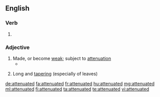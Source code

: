 ==English==

===Verb===
{{head|en|verb form}}

# {{en-past of|attenuate}}

===Adjective===
{{en-adj}}

# Made, or become [[weak]]; subject to [[attenuation]]
#* {{quote-book|year=1835|author=[[s:Author:William Gilmore Simms|William Gilmore Simms]]|title=[[s:The Partisan|The Partisan]]|publisher=Harper|section=[[s:The Partisan/XII|Chapter XI]]|page=[[s:Page:The Partisan, v1.djvu/131|140]]|passage=She had become spiritualized in mind, even as she had grown '''attenuated''' in person.}}
# {{context|botany|lang=en}} Long and [[tapering]] (especially of leaves)

[[de:attenuated]]
[[fa:attenuated]]
[[fr:attenuated]]
[[hu:attenuated]]
[[mg:attenuated]]
[[ml:attenuated]]
[[fi:attenuated]]
[[ta:attenuated]]
[[te:attenuated]]
[[vi:attenuated]]